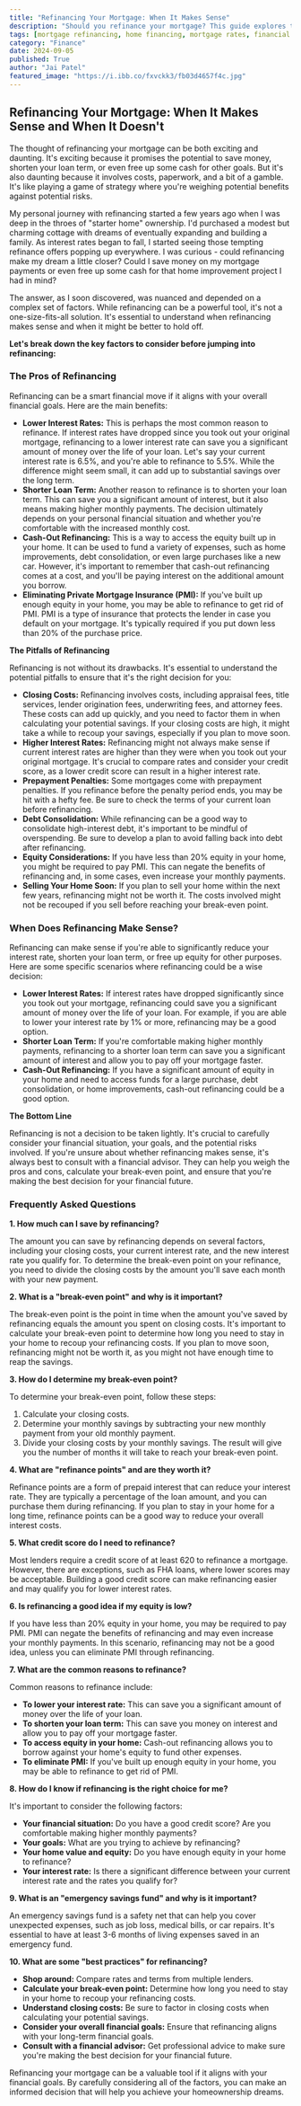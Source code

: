 ```yaml
---
title: "Refinancing Your Mortgage: When It Makes Sense"
description: "Should you refinance your mortgage? This guide explores the pros and cons of refinancing, including potential cost savings, shorter loan terms, and cash-out options. Learn how to determine your break-even point and when it makes sense to refinance based on your financial goals and situation."
tags: [mortgage refinancing, home financing, mortgage rates, financial planning, real estate, homeownership, interest rates, loan terms, equity, closing costs, financial goals, break-even point, financial advisor, debt consolidation, home improvement]
category: "Finance"
date: 2024-09-05
published: True
author: "Jai Patel"
featured_image: "https://i.ibb.co/fxvckk3/fb03d4657f4c.jpg"
---
```


##  Refinancing Your Mortgage: When It Makes Sense and When It Doesn't

The thought of refinancing your mortgage can be both exciting and daunting.  It's exciting because it promises the potential to save money, shorten your loan term, or even free up some cash for other goals. But it's also daunting because it involves costs, paperwork, and a bit of a gamble.  It's like playing a game of strategy where you're weighing potential benefits against potential risks.

My personal journey with refinancing started a few years ago when I was deep in the throes of "starter home" ownership.  I'd purchased a modest but charming cottage with dreams of eventually expanding and building a family.  As interest rates began to fall, I started seeing those tempting refinance offers popping up everywhere.  I was curious - could refinancing make my dream a little closer?  Could I save money on my mortgage payments or even free up some cash for that home improvement project I had in mind?  

The answer, as I soon discovered, was nuanced and depended on a complex set of factors.  While refinancing can be a powerful tool, it's not a one-size-fits-all solution.  It's essential to understand when refinancing makes sense and when it might be better to hold off. 

**Let's break down the key factors to consider before jumping into refinancing:**

###  The Pros of Refinancing

Refinancing can be a smart financial move if it aligns with your overall financial goals.  Here are the main benefits:

* **Lower Interest Rates:**  This is perhaps the most common reason to refinance.  If interest rates have dropped since you took out your original mortgage, refinancing to a lower interest rate can save you a significant amount of money over the life of your loan.  Let's say your current interest rate is 6.5%, and you're able to refinance to 5.5%.  While the difference might seem small, it can add up to substantial savings over the long term.  
* **Shorter Loan Term:**  Another reason to refinance is to shorten your loan term.  This can save you a significant amount of interest, but it also means making higher monthly payments.  The decision ultimately depends on your personal financial situation and whether you're comfortable with the increased monthly cost.
* **Cash-Out Refinancing:**  This is a way to access the equity built up in your home.  It can be used to fund a variety of expenses, such as home improvements, debt consolidation, or even large purchases like a new car.  However, it's important to remember that cash-out refinancing comes at a cost, and you'll be paying interest on the additional amount you borrow.  
* **Eliminating Private Mortgage Insurance (PMI):** If you've built up enough equity in your home, you may be able to refinance to get rid of PMI.  PMI is a type of insurance that protects the lender in case you default on your mortgage.  It's typically required if you put down less than 20% of the purchase price.  

**The Pitfalls of Refinancing**

Refinancing is not without its drawbacks. It's essential to understand the potential pitfalls to ensure that it's the right decision for you:

* **Closing Costs:** Refinancing involves costs, including appraisal fees, title services, lender origination fees, underwriting fees, and attorney fees. These costs can add up quickly, and you need to factor them in when calculating your potential savings.  If your closing costs are high, it might take a while to recoup your savings, especially if you plan to move soon. 
* **Higher Interest Rates:** Refinancing might not always make sense if current interest rates are higher than they were when you took out your original mortgage. It's crucial to compare rates and consider your credit score, as a lower credit score can result in a higher interest rate.  
* **Prepayment Penalties:**  Some mortgages come with prepayment penalties.  If you refinance before the penalty period ends, you may be hit with a hefty fee.  Be sure to check the terms of your current loan before refinancing.
* **Debt Consolidation:**  While refinancing can be a good way to consolidate high-interest debt, it's important to be mindful of overspending.  Be sure to develop a plan to avoid falling back into debt after refinancing.  
* **Equity Considerations:** If you have less than 20% equity in your home, you might be required to pay PMI.  This can negate the benefits of refinancing and, in some cases, even increase your monthly payments. 
* **Selling Your Home Soon:** If you plan to sell your home within the next few years, refinancing might not be worth it.  The costs involved might not be recouped if you sell before reaching your break-even point.

###  When Does Refinancing Make Sense?

Refinancing can make sense if you're able to significantly reduce your interest rate, shorten your loan term, or free up equity for other purposes.  Here are some specific scenarios where refinancing could be a wise decision:

* **Lower Interest Rates:** If interest rates have dropped significantly since you took out your mortgage, refinancing could save you a significant amount of money over the life of your loan.  For example, if you are able to lower your interest rate by 1% or more, refinancing may be a good option.
* **Shorter Loan Term:**  If you're comfortable making higher monthly payments, refinancing to a shorter loan term can save you a significant amount of interest and allow you to pay off your mortgage faster.
* **Cash-Out Refinancing:** If you have a significant amount of equity in your home and need to access funds for a large purchase, debt consolidation, or home improvements, cash-out refinancing could be a good option.

**The Bottom Line**

Refinancing is not a decision to be taken lightly. It's crucial to carefully consider your financial situation, your goals, and the potential risks involved. If you're unsure about whether refinancing makes sense, it's always best to consult with a financial advisor.  They can help you weigh the pros and cons, calculate your break-even point, and ensure that you're making the best decision for your financial future.

### Frequently Asked Questions

**1. How much can I save by refinancing?**

The amount you can save by refinancing depends on several factors, including your closing costs, your current interest rate, and the new interest rate you qualify for. To determine the break-even point on your refinance, you need to divide the closing costs by the amount you'll save each month with your new payment.  

**2. What is a "break-even point" and why is it important?**

The break-even point is the point in time when the amount you've saved by refinancing equals the amount you spent on closing costs.  It's important to calculate your break-even point to determine how long you need to stay in your home to recoup your refinancing costs.  If you plan to move soon, refinancing might not be worth it, as you might not have enough time to reap the savings. 

**3. How do I determine my break-even point?**

To determine your break-even point, follow these steps:

1.  Calculate your closing costs.
2.  Determine your monthly savings by subtracting your new monthly payment from your old monthly payment.
3.  Divide your closing costs by your monthly savings.  The result will give you the number of months it will take to reach your break-even point.

**4. What are "refinance points" and are they worth it?**

Refinance points are a form of prepaid interest that can reduce your interest rate. They are typically a percentage of the loan amount, and you can purchase them during refinancing.  If you plan to stay in your home for a long time, refinance points can be a good way to reduce your overall interest costs.  

**5.  What credit score do I need to refinance?**

Most lenders require a credit score of at least 620 to refinance a mortgage. However, there are exceptions, such as FHA loans, where lower scores may be acceptable.  Building a good credit score can make refinancing easier and may qualify you for lower interest rates.

**6. Is refinancing a good idea if my equity is low?**

If you have less than 20% equity in your home, you may be required to pay PMI.  PMI can negate the benefits of refinancing and may even increase your monthly payments.  In this scenario, refinancing may not be a good idea, unless you can eliminate PMI through refinancing.

**7.  What are the common reasons to refinance?**

Common reasons to refinance include: 

* **To lower your interest rate:** This can save you a significant amount of money over the life of your loan.
* **To shorten your loan term:** This can save you money on interest and allow you to pay off your mortgage faster.
* **To access equity in your home:** Cash-out refinancing allows you to borrow against your home's equity to fund other expenses.
* **To eliminate PMI:**  If you've built up enough equity in your home, you may be able to refinance to get rid of PMI.

**8.  How do I know if refinancing is the right choice for me?**

It's important to consider the following factors:

* **Your financial situation:**  Do you have a good credit score? Are you comfortable making higher monthly payments?
* **Your goals:**  What are you trying to achieve by refinancing?
* **Your home value and equity:**  Do you have enough equity in your home to refinance?
* **Your interest rate:**  Is there a significant difference between your current interest rate and the rates you qualify for? 

**9.  What is an "emergency savings fund" and why is it important?**

An emergency savings fund is a safety net that can help you cover unexpected expenses, such as job loss, medical bills, or car repairs. It's essential to have at least 3-6 months of living expenses saved in an emergency fund.  

**10.  What are some "best practices" for refinancing?**

* **Shop around:** Compare rates and terms from multiple lenders.
* **Calculate your break-even point:** Determine how long you need to stay in your home to recoup your refinancing costs.
* **Understand closing costs:**  Be sure to factor in closing costs when calculating your potential savings.
* **Consider your overall financial goals:**  Ensure that refinancing aligns with your long-term financial goals.
* **Consult with a financial advisor:**  Get professional advice to make sure you're making the best decision for your financial future.

Refinancing your mortgage can be a valuable tool if it aligns with your financial goals.  By carefully considering all of the factors, you can make an informed decision that will help you achieve your homeownership dreams.